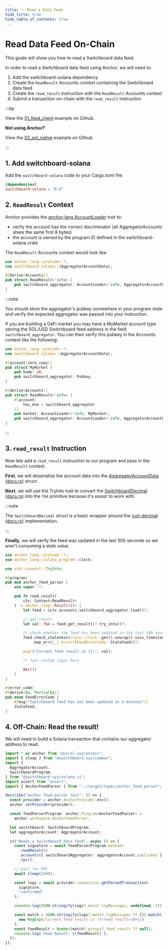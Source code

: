 ```yaml
---
title: 📈 Read a Data Feed
hide_title: true
hide_table_of_contents: true
---
```





# Read Data Feed On-Chain

This guide will show you how to read a Switchboard data feed.

In order to read a Switchboard data feed using Anchor, we will need to:

1. Add the switchboard-solana dependency
2. Create the `ReadResult` Accounts context containing the Switchboard data feed
3. Create the `read_result` instruction with the `ReadResult` Accounts context
4. Submit a transaction on-chain with the `read_result` instruction

:::tip

View the
[01_feed_client](https://github.com/switchboard-xyz/solana-sdk/tree/main/examples/feeds/01_feed_client)
example on Github.

**Not using Anchor?**

View the
[02_spl_native](https://github.com/switchboard-xyz/solana-sdk/tree/main/examples/feeds/02_spl_native)
example on Github.

:::

## 1. Add switchboard-solana

Add the `switchboard-solana` crate to your Cargo.toml file:

```toml
[dependencies]
switchboard-solana = "0.9"
```

## 2. `ReadResult` Context

Anchor provides the
[anchor-lang AccountLoader](https://docs.rs/anchor-lang/latest/anchor_lang/accounts/account_loader/struct.AccountLoader.html)
trait to:

- verify the account has the correct discriminator (all AggregatorAccounts share
  the same first 8 bytes)
- the account is owned by the program ID defined in the switchboard-solana crate

The `ReadResult` Accounts context would look like:

```rust
use anchor_lang::prelude::*;
use switchboard_solana::{AggregatorAccountData};

#[derive(Accounts)]
pub struct ReadResult<'info> {
    pub switchboard_aggregator: AccountLoader<'info, AggregatorAccountData>,
}
```

:::note

You should store the aggregator's pubkey somewhere in your program state and
verify the expected aggregator was passed into your instruction.

If you are building a DeFi market you may have a MyMarket account type storing
the SOL/USD Switchboard feed address in the field `switchboard_aggregator`. You
can then verify this pubkey in the Accounts context like the following:

```rust
use anchor_lang::prelude::*;
use switchboard_solana::{AggregatorAccountData};

#[account(zero_copy)]
pub struct MyMarket {
    pub bump: u8,
    pub switchboard_aggregator: Pubkey,
}

#[derive(Accounts)]
pub struct ReadResult<'info> {
    #[account(
        has_one = switchboard_aggregator
    )]
    pub market: AccountLoader<'info, MyMarket>,
    pub switchboard_aggregator: AccountLoader<'info, AggregatorAccountData>,
}
```

:::

## 3. `read_result` Instruction

Now lets add a `read_result` instruction to our program and pass in the
`ReadResult` context.

**First**, we will deserialize the account data into the
[AggregatorAccountData (docs.rs)](https://docs.rs/switchboard-solana/latest/switchboard_solana/oracle_program/accounts/aggregator/struct.AggregatorAccountData.html)
struct.

**Next**, we will use the TryInto trait to convert the
[SwitchboardDecimal (docs.rs)](https://docs.rs/switchboard-solana/latest/switchboard_solana/decimal/struct.SwitchboardDecimal.html)
into the `f64` primitive because it's easier to work with.

:::note

The `SwitchboardDecimal` struct is a basic wrapper around the
[rust-decimal (docs.rs)](https://docs.rs/rust_decimal/1.29.1/rust_decimal/)
implementation.

:::

**Finally**, we will verify the feed was updated in the last 300 seconds so we
aren't consuming a stale value.

```rust
use anchor_lang::prelude::*;
use anchor_lang::solana_program::clock;

use std::convert::TryInto;

#[program]
pub mod anchor_feed_parser {
    use super::*;

    pub fn read_result(
        ctx: Context<ReadResult>
    ) -> anchor_lang::Result<()> {
        let feed = &ctx.accounts.switchboard_aggregator.load()?;

        // get result
        let val: f64 = feed.get_result()?.try_into()?;

        // check whether the feed has been updated in the last 300 seconds
        feed.check_staleness(clock::Clock::get().unwrap().unix_timestamp, 300)
            .map_err(|_| error!(FeedErrorCode::StaleFeed))?;

        msg!("Current feed result is {}!", val);

        // Your custom logic here

        Ok(())
    }
}

#[error_code]
#[derive(Eq, PartialEq)]
pub enum FeedErrorCode {
    #[msg("Switchboard feed has not been updated in 5 minutes")]
    StaleFeed,
}

```

## 4. Off-Chain: Read the result!

We will need to build a Solana transaction that contains our aggregator address
to read.

```ts
import * as anchor from "@coral-xyz/anchor";
import { sleep } from "@switchboard-xyz/common";
import {
  AggregatorAccount,
  SwitchboardProgram,
} from "@switchboard-xyz/solana.js";
import assert from "assert";
import { AnchorFeedParser } from "../target/types/anchor_feed_parser";

describe("anchor-feed-parser test", () => {
  const provider = anchor.AnchorProvider.env();
  anchor.setProvider(provider);

  const feedParserProgram: anchor.Program<AnchorFeedParser> =
    anchor.workspace.AnchorFeedParser;

  let switchboard: SwitchboardProgram;
  let aggregatorAccount: AggregatorAccount;

  it("Reads a Switchboard data feed", async () => {
    const signature = await feedParserProgram.methods
      .readResult()
      .accounts({ switchboardAggregator: aggregatorAccount.publicKey })
      .rpc();

    // wait for RPC
    await sleep(2000);

    const logs = await provider.connection.getParsedTransaction(
      signature,
      "confirmed"
    );

    console.log(JSON.stringify(logs?.meta?.logMessages, undefined, 2));

    const match = JSON.stringify(logs?.meta?.logMessages ?? []).match(
      new RegExp(/Current feed result is (?<feed_result>\d+)/)
    );
    const feedResult = Number(match?.groups?.feed_result ?? null);
    console.log(`Feed Result: ${feedResult}`);
  });
});
```
